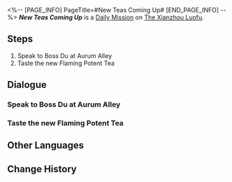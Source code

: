<%-- [PAGE_INFO]
PageTitle=#New Teas Coming Up#
[END_PAGE_INFO] --%>
{{Stub|Dialogue.}}
{{Mission Infobox
|id            = 3020205
|title         = 
|image         = <!--Mission New Teas Coming Up.png-->
|type          = Daily
|event_name    = 
|chapter       = 
|requirements  = 
|summary       = <!--official mission summary from Fate's Atlas-->
|characters    = Boss Du; Trailblazer
|startLocation = [[The Xianzhou Luofu]] - [[Exalting Sanctum]]
|world         = The Xianzhou Luofu
|area          = Exalting Sanctum
|prev          = 
|next          = 
|exp           = 
|credits       = 5000
|stellarJade   = 
|other         = {{Card List|}}
}}
'''''New Teas Coming Up''''' is a [[Daily Mission]] on [[The Xianzhou Luofu]].

==Steps==
# Speak to Boss Du at Aurum Alley
# Taste the new Flaming Potent Tea

<!--
==Gameplay Notes==

--><!--
==Trial Character==

-->
==Dialogue==
{{Stub Dialogue}}
===Speak to Boss Du at Aurum Alley===
{{Mission Description|type=daily|location=Exalting Sanctum|As Aurum Alley's clientele continues to grow, so too do those visiting Du's Teahouse. Boss Du is specially proud of his tea shop's signature Flaming Potent Tea, but in recent days, he keeps getting negative feedback from his customers...<br />Boss Du is determined to meet the customer's tastes and develop some new teas for his business. However, before he can release these new drinks to the public, he still wants to hear your opinion...}}
{{Dialogue Start}}
:{{tx}}
{{Dialogue End}}

===Taste the new Flaming Potent Tea===
{{Dialogue Start}}
:{{tx}}
{{Dialogue End}}

==Other Languages==
{{Other Languages
|en   = New Teas Coming Up
|zhs  = 新茶上市
|zht  = 新茶上市
|ja   = 新茶発売
|ko   = 신메뉴 출시•차
|es   = Los nuevos tés
|fr   = Les dernières nouveaux-thés
|ru   = Новый чай на рынке
|th   = ชาชนิดใหม่ออกวางจำหน่าย
|vi   = Trà Mới Lên Kệ
|de   = Frischer Tee im Angebot
|id   = Teh Baru Hadir
|pt   = Novos Chás Estão Chegando
}}

==Change History==
{{Change History|1.3}}
